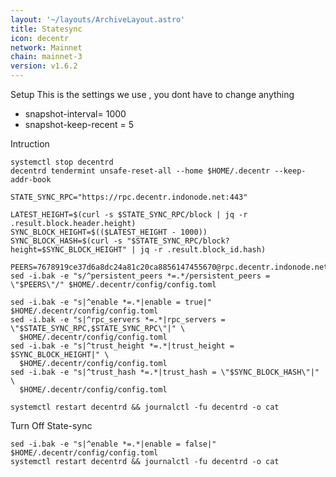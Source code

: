 ```yaml
---
layout: '~/layouts/ArchiveLayout.astro'
title: Statesync
icon: decentr
network: Mainnet
chain: mainnet-3
version: v1.6.2
---
```


 Setup
This is the settings we use , you dont have to change anything

- snapshot-interval= 1000
- snapshot-keep-recent = 5

 Intruction

```
systemctl stop decentrd
decentrd tendermint unsafe-reset-all --home $HOME/.decentr --keep-addr-book

STATE_SYNC_RPC="https://rpc.decentr.indonode.net:443"

LATEST_HEIGHT=$(curl -s $STATE_SYNC_RPC/block | jq -r .result.block.header.height)
SYNC_BLOCK_HEIGHT=$(($LATEST_HEIGHT - 1000))
SYNC_BLOCK_HASH=$(curl -s "$STATE_SYNC_RPC/block?height=$SYNC_BLOCK_HEIGHT" | jq -r .result.block_id.hash)

PEERS=7678919ce37d6a8dc24a81c20ca8856147455670@rpc.decentr.indonode.net:20656 
sed -i.bak -e "s/^persistent_peers *=.*/persistent_peers = \"$PEERS\"/" $HOME/.decentr/config/config.toml

sed -i.bak -e "s|^enable *=.*|enable = true|" $HOME/.decentr/config/config.toml
sed -i.bak -e "s|^rpc_servers *=.*|rpc_servers = \"$STATE_SYNC_RPC,$STATE_SYNC_RPC\"|" \
  $HOME/.decentr/config/config.toml
sed -i.bak -e "s|^trust_height *=.*|trust_height = $SYNC_BLOCK_HEIGHT|" \
  $HOME/.decentr/config/config.toml
sed -i.bak -e "s|^trust_hash *=.*|trust_hash = \"$SYNC_BLOCK_HASH\"|" \
  $HOME/.decentr/config/config.toml

systemctl restart decentrd && journalctl -fu decentrd -o cat
```

 Turn Off State-sync
```
sed -i.bak -e "s|^enable *=.*|enable = false|" $HOME/.decentr/config/config.toml
systemctl restart decentrd && journalctl -fu decentrd -o cat
```